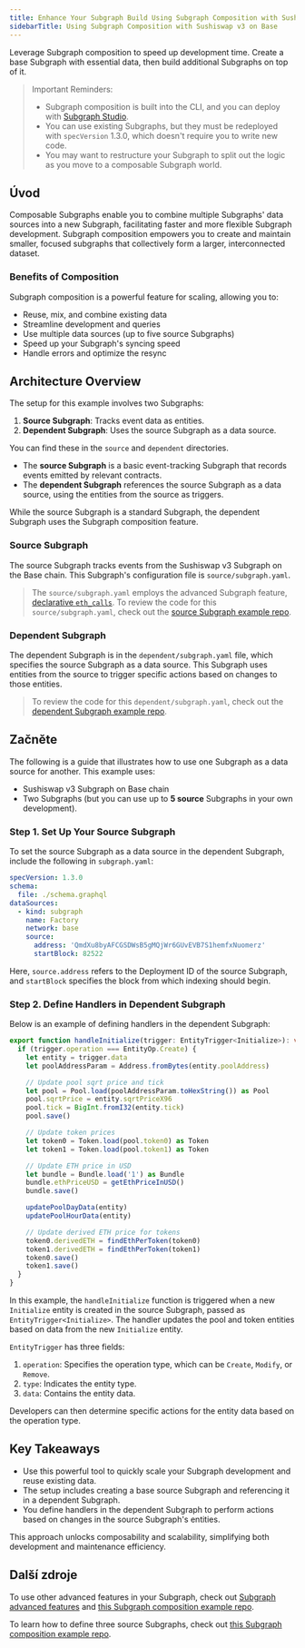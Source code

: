 ```yaml
---
title: Enhance Your Subgraph Build Using Subgraph Composition with Sushiswap v3 on Base
sidebarTitle: Using Subgraph Composition with Sushiswap v3 on Base
---
```


Leverage Subgraph composition to speed up development time. Create a base Subgraph with essential data, then build additional Subgraphs on top of it.

> Important Reminders:
>
> - Subgraph composition is built into the CLI, and you can deploy with [Subgraph Studio](https://thegraph.com/studio/).
> - You can use existing Subgraphs, but they must be redeployed with `specVersion` 1.3.0, which doesn't require you to write new code.
> - You may want to restructure your Subgraph to split out the logic as you move to a composable Subgraph world.

## Úvod

Composable Subgraphs enable you to combine multiple Subgraphs' data sources into a new Subgraph, facilitating faster and more flexible Subgraph development. Subgraph composition empowers you to create and maintain smaller, focused subgraphs that collectively form a larger, interconnected dataset.

### Benefits of Composition

Subgraph composition is a powerful feature for scaling, allowing you to:

- Reuse, mix, and combine existing data
- Streamline development and queries
- Use multiple data sources (up to five source Subgraphs)
- Speed up your Subgraph's syncing speed
- Handle errors and optimize the resync

## Architecture Overview

The setup for this example involves two Subgraphs:

1. **Source Subgraph**: Tracks event data as entities.
2. **Dependent Subgraph**: Uses the source Subgraph as a data source.

You can find these in the `source` and `dependent` directories.

- The **source Subgraph** is a basic event-tracking Subgraph that records events emitted by relevant contracts.
- The **dependent Subgraph** references the source Subgraph as a data source, using the entities from the source as triggers.

While the source Subgraph is a standard Subgraph, the dependent Subgraph uses the Subgraph composition feature.

### Source Subgraph

The source Subgraph tracks events from the Sushiswap v3 Subgraph on the Base chain. This Subgraph's configuration file is `source/subgraph.yaml`.

> The `source/subgraph.yaml` employs the advanced Subgraph feature, [declarative `eth_calls`](https://thegraph.com/docs/en/subgraphs/developing/creating/advanced/#declared-eth_call). To review the code for this `source/subgraph.yaml`, check out the [source Subgraph example repo](https://github.com/incrypto32/subgraph-composition-sample-subgraph/blob/a5f13cb4b961f92d5c5631dca589c54feb1c0a19/source/subgraph.yaml).

### Dependent Subgraph

The dependent Subgraph is in the `dependent/subgraph.yaml` file, which specifies the source Subgraph as a data source. This Subgraph uses entities from the source to trigger specific actions based on changes to those entities.

> To review the code for this `dependent/subgraph.yaml`, check out the [dependent Subgraph example repo](https://github.com/incrypto32/subgraph-composition-sample-subgraph/blob/main/dependant/subgraph.yaml).

## Začněte

The following is a guide that illustrates how to use one Subgraph as a data source for another. This example uses:

- Sushiswap v3 Subgraph on Base chain
- Two Subgraphs (but you can use up to **5 source** Subgraphs in your own development).

### Step 1. Set Up Your Source Subgraph

To set the source Subgraph as a data source in the dependent Subgraph, include the following in `subgraph.yaml`:

```yaml
specVersion: 1.3.0
schema:
  file: ./schema.graphql
dataSources:
  - kind: subgraph
    name: Factory
    network: base
    source:
      address: 'QmdXu8byAFCGSDWsB5gMQjWr6GUvEVB7S1hemfxNuomerz'
      startBlock: 82522
```

Here, `source.address` refers to the Deployment ID of the source Subgraph, and `startBlock` specifies the block from which indexing should begin.

### Step 2. Define Handlers in Dependent Subgraph

Below is an example of defining handlers in the dependent Subgraph:

```typescript
export function handleInitialize(trigger: EntityTrigger<Initialize>): void {
  if (trigger.operation === EntityOp.Create) {
    let entity = trigger.data
    let poolAddressParam = Address.fromBytes(entity.poolAddress)

    // Update pool sqrt price and tick
    let pool = Pool.load(poolAddressParam.toHexString()) as Pool
    pool.sqrtPrice = entity.sqrtPriceX96
    pool.tick = BigInt.fromI32(entity.tick)
    pool.save()

    // Update token prices
    let token0 = Token.load(pool.token0) as Token
    let token1 = Token.load(pool.token1) as Token

    // Update ETH price in USD
    let bundle = Bundle.load('1') as Bundle
    bundle.ethPriceUSD = getEthPriceInUSD()
    bundle.save()

    updatePoolDayData(entity)
    updatePoolHourData(entity)

    // Update derived ETH price for tokens
    token0.derivedETH = findEthPerToken(token0)
    token1.derivedETH = findEthPerToken(token1)
    token0.save()
    token1.save()
  }
}
```

In this example, the `handleInitialize` function is triggered when a new `Initialize` entity is created in the source Subgraph, passed as `EntityTrigger<Initialize>`. The handler updates the pool and token entities based on data from the new `Initialize` entity.

`EntityTrigger` has three fields:

1. `operation`: Specifies the operation type, which can be `Create`, `Modify`, or `Remove`.
2. `type`: Indicates the entity type.
3. `data`: Contains the entity data.

Developers can then determine specific actions for the entity data based on the operation type.

## Key Takeaways

- Use this powerful tool to quickly scale your Subgraph development and reuse existing data.
- The setup includes creating a base source Subgraph and referencing it in a dependent Subgraph.
- You define handlers in the dependent Subgraph to perform actions based on changes in the source Subgraph's entities.

This approach unlocks composability and scalability, simplifying both development and maintenance efficiency.

## Další zdroje

To use other advanced features in your Subgraph, check out [Subgraph advanced features](/developing/creating/advanced/) and [this Subgraph composition example repo](https://github.com/incrypto32/subgraph-composition-sample-subgraph).

To learn how to define three source Subgraphs, check out [this Subgraph composition example repo](https://github.com/isum/subgraph-composition-example).
